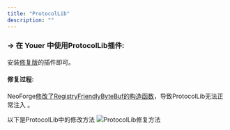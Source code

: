 ```yaml
---
title: "ProtocolLib"
description: ""
---
```


### -> 在 Youer 中使用ProtocolLib插件:
安装<a className="link link-info" href="https://github.com/Mgazul/ProtocolLib-1/releases/tag/neoforge" target="_blank">修复版</a>的插件即可。

#### 修复过程:

NeoForge<a className="link link-info" href="https://github.com/neoforged/NeoForge/blob/f423d0efe865584100f36adf86ed7539455e7d4f/patches/net/minecraft/network/RegistryFriendlyByteBuf.java.patch#L19" target="_blank">修改了RegistryFriendlyByteBuf的构造函数</a>，导致ProtocolLib无法正常注入 。

以下是ProtocolLib中的修改方法
<img src="/img/docs/ProtocolLibFix.png" alt="ProtocolLib修复方法" />